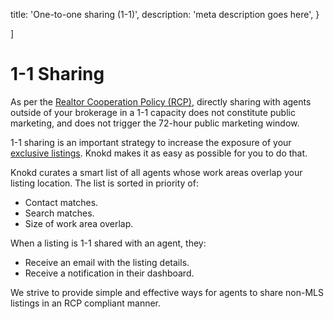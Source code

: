 
  title: 'One-to-one sharing (1-1)',
  description:
    'meta description goes here',
}

]

<HeroPattern />

# 1-1 Sharing

As per the [Realtor Cooperation Policy (RCP)](/realtor-cooperation-policy/what-is-the-rcp), directly sharing with agents outside of your brokerage in a 1-1 capacity does not constitute public marketing, and does not trigger the 72-hour public marketing window.

<Note>1-1 sharing is an important strategy to increase the exposure of your [exclusive listings](/listings/types-of-listings#listing-tags). Knokd makes it as easy as possible for you to do that.</Note>

Knokd curates a smart list of all agents whose work areas overlap your listing location. The list is sorted in priority of:

* Contact matches.
* Search matches.
* Size of work area overlap.

<Screenshot 
  src="/images/screenshots/1-1-sharing.png"
  alt="1-1 sharing in the Knokd real estate off-market platform." 
/>


When a listing is 1-1 shared with an agent, they:

* Receive an email with the listing details.
* Receive a notification in their dashboard.

We strive to provide simple and effective ways for agents to share non-MLS listings in an RCP compliant manner. 